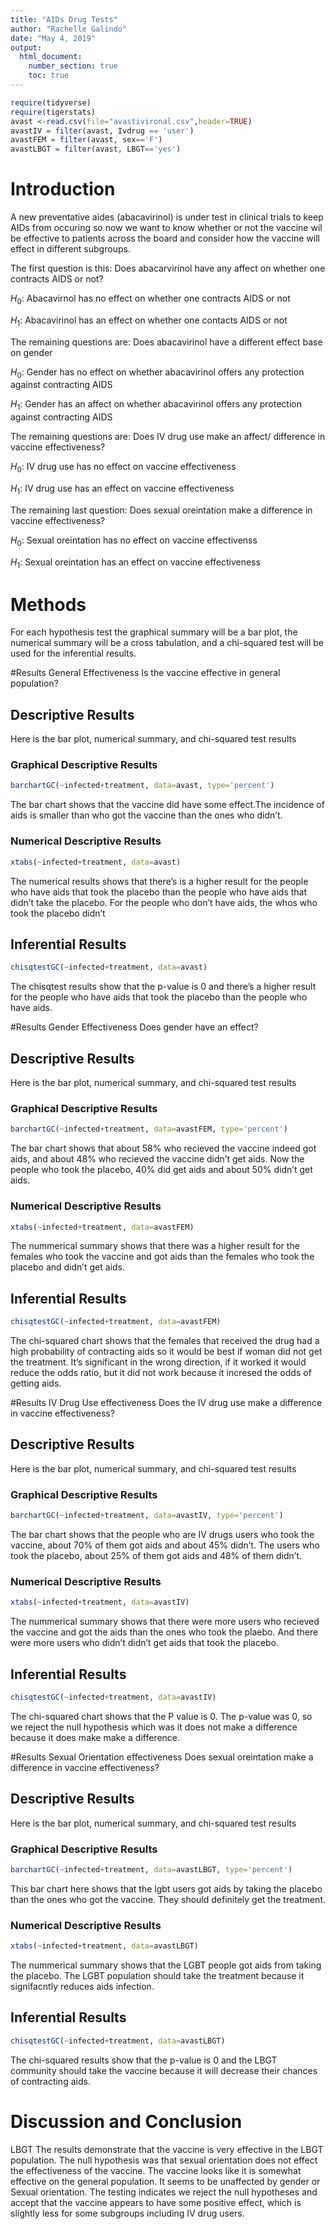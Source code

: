 ```yaml
---
title: "AIDs Drug Tests"
author: "Rachelle Galindo"
date: "May 4, 2019"
output: 
  html_document:
    number_section: true
    toc: true
---
```


```r
require(tidyverse)
require(tigerstats)
avast <-read.csv(file="avastivironal.csv",header=TRUE)
avastIV = filter(avast, Ivdrug == 'user')
avastFEM = filter(avast, sex=='F')
avastLBGT = filter(avast, LBGT=='yes')
```

# Introduction

<!--In this section you explain what you are trying to show.  Where did the data come from?  What is the research or other question you are trying to answer?.  If you skimp in this section expect to be marked down in your grade. Paint a picture of the project a couple of paragraphs is expected!--> 

A new  preventative aides (abacavirinol) is under test in clinical trials to keep AIDs from occuring so now we want to know whether or not the vaccine wil be effective to patients across the board and consider how the vaccine will effect in different subgroups. 

The first question is this: Does abacarvirinol have any affect on whether one contracts AIDS or not?

$H_0:$ Abacavirnol has no effect on whether one contracts AIDS or not

$H_1:$ Abacavirinol has an effect on whether one contacts AIDS or not

The remaining questions are: Does abacavirinol have a different effect base on gender 

$H_0:$ Gender has no effect on whether abacavirinol offers any protection against contracting AIDS

$H_1:$ Gender has an affect on whether abacavirinol offers any protection against contracting AIDS

The remaining questions are: Does IV drug use make an affect/ difference in vaccine effectiveness?

$H_0:$ IV drug use has no effect on vaccine effectiveness

$H_1:$ IV drug use has an effect on vaccine effectiveness

The remaining last question: Does sexual oreintation make a difference in vaccine effectiveness?

$H_0:$ Sexual oreintation has no effect on vaccine effectivenss

$H_1:$ Sexual oreintation has an effect on vaccine effectiveness

# Methods

<!--Decide on your methods:  use "variable analysis" or other appropriate descriptors.  Make sure to choose at least one graphical method and at least one numerical method. Discuss what data manipulations may be needed for example subsetting or other binning procedures and what sort of graphical displays and inferential tools will be used!-->

For each hypothesis test the graphical summary will be a bar plot, the numerical summary will be a cross tabulation, and a chi-squared test will be used for the inferential results.

#Results General Effectiveness
Is the vaccine effective in general population?
<!--Divide this section into two sub-sections:  One for your descriptive  results and one for your inferential results.!-->


## Descriptive Results

Here is the bar plot, numerical summary, and chi-squared test results

### Graphical Descriptive Results

<!--Graphical results here.  Make sure to show your code.  Provide appropriate labels for axes, giving units if possible, and provide a good title for the graph, too.  Use the graphical results to describe the patterns if any that exist in the data as focused toward the research question. Bottom line is to explain the features of the graph that are relevant to conforming or departing to what is expected by your null hypothesis !-->
```r
barchartGC(~infected+treatment, data=avast, type='percent')
```

The bar chart shows that the vaccine did have some effect.The incidence of aids is smaller than who got the vaccine than the ones who didn't.


### Numerical Descriptive Results

<!--Numerical results go here. Use the numerical results to describe the patterns if any that exist in the data as focused toward the research question!-->
```r
xtabs(~infected+treatment, data=avast)
```
The numerical results shows that there's is a higher result for the people who have aids that took the placebo than the people who have aids that didn't take the placebo. For the people who don't have aids, the whos who took the placebo didn't   


## Inferential Results

<!--State hypothesis clearly.  Make sure your discussion of the inferential test covers all the aspects that the test output produces, such as test statistic, p-value etc.  Make a decision about the null hypothesis, explain the assumptions on which the selected test/procedure was based, and why the chosen procedure satisfys the assumptions and is appropriate to answer the research question!-->
```r
chisqtestGC(~infected+treatment, data=avast)
```

The chisqtest results show that the p-value is 0 and there's a higher result for the people who have aids that took the placebo than the people who have aids.


#Results Gender Effectiveness 
Does gender have an effect?
<!--Divide this section into two sub-sections:  One for your descriptive  results and one for your inferential results.!-->


## Descriptive Results

Here is the bar plot, numerical summary, and chi-squared test results

### Graphical Descriptive Results

<!--Graphical results here.  Make sure to show your code.  Provide appropriate labels for axes, giving units if possible, and provide a good title for the graph, too.  Use the graphical results to describe the patterns if any that exist in the data as focused toward the research question. Bottom line is to explain the features of the graph that are relevant to conforming or departing to what is expected by your null hypothesis !-->

```r
barchartGC(~infected+treatment, data=avastFEM, type='percent')
```

The bar chart shows that about 58% who recieved the vaccine indeed got aids, and about 48% who recieved the vaccine didn't get aids. Now the people who took the placebo, 40% did get aids and about 50% didn't get aids. 

### Numerical Descriptive Results

<!--Numerical results go here. Use the numerical results to describe the patterns if any that exist in the data as focused toward the research question!-->

```r
xtabs(~infected+treatment, data=avastFEM)
```
The nummerical summary shows that there was a higher result for the females who took the vaccine and got aids than the females who took the placebo and didn't get aids.

## Inferential Results

<!--State hypothesis clearly.  Make sure your discussion of the inferential test covers all the aspects that the test output produces, such as test statistic, p-value etc.  Make a decision about the null hypothesis, explain the assumptions on which the selected test/procedure was based, and why the chosen procedure satisfys the assumptions and is appropriate to answer the research question!-->

```r
chisqtestGC(~infected+treatment, data=avastFEM)
```

The chi-squared chart shows that the females that received the drug had a high probability of contracting aids so it would be best if woman did not get the treatment. It’s significant in the wrong direction, if it worked it would reduce the odds ratio, but it did not work because it incresed the odds of getting aids.

#Results IV Drug Use effectiveness 
Does the IV drug use make a difference in vaccine effectiveness?
<!--Divide this section into two sub-sections:  One for your descriptive  results and one for your inferential results.!-->


## Descriptive Results

Here is the bar plot, numerical summary, and chi-squared test results

### Graphical Descriptive Results

<!--Graphical results here.  Make sure to show your code.  Provide appropriate labels for axes, giving units if possible, and provide a good title for the graph, too.  Use the graphical results to describe the patterns if any that exist in the data as focused toward the research question. Bottom line is to explain the features of the graph that are relevant to conforming or departing to what is expected by your null hypothesis !-->

```r
barchartGC(~infected+treatment, data=avastIV, type='percent')
```

The bar chart shows that the people who are IV drugs users who took the vaccine, about 70% of them got aids and about 45% didn't. The users who took the placebo, about 25% of them got aids and 48% of them didn't.

### Numerical Descriptive Results

<!--Numerical results go here. Use the numerical results to describe the patterns if any that exist in the data as focused toward the research question!-->

```r
xtabs(~infected+treatment, data=avastIV)
```

The nummerical summary shows that there were more users who recieved the vaccine and got the aids than the ones who took the plaebo. And there were more users who didn't didn't get aids that took the placebo.

## Inferential Results

<!--State hypothesis clearly.  Make sure your discussion of the inferential test covers all the aspects that the test output produces, such as test statistic, p-value etc.  Make a decision about the null hypothesis, explain the assumptions on which the selected test/procedure was based, and why the chosen procedure satisfys the assumptions and is appropriate to answer the research question!-->

```r
chisqtestGC(~infected+treatment, data=avastIV)
```

The chi-squared chart shows that the P value is 0. The p-value was 0, so we reject the null hypothesis which was it does not make a difference because it does make make a difference.

#Results Sexual Orientation effectiveness
Does sexual oreintation make a difference in vaccine effectiveness?
<!--Divide this section into two sub-sections:  One for your descriptive  results and one for your inferential results.!-->


## Descriptive Results

Here is the bar plot, numerical summary, and chi-squared test results

### Graphical Descriptive Results

<!--Graphical results here.  Make sure to show your code.  Provide appropriate labels for axes, giving units if possible, and provide a good title for the graph, too.  Use the graphical results to describe the patterns if any that exist in the data as focused toward the research question. Bottom line is to explain the features of the graph that are relevant to conforming or departing to what is expected by your null hypothesis !-->

```r
barchartGC(~infected+treatment, data=avastLBGT, type='percent')
```

This bar chart here shows that the lgbt users got aids by taking the placebo than the ones who got the vaccine. They should definitely get the treatment.


### Numerical Descriptive Results

<!--Numerical results go here. Use the numerical results to describe the patterns if any that exist in the data as focused toward the research question!-->

```r
xtabs(~infected+treatment, data=avastLBGT)
```

The nummerical summary shows that the LGBT people got aids from taking the placebo. The LGBT population should take the treatment because it signifacntly reduces aids infection.

## Inferential Results

<!--State hypothesis clearly.  Make sure your discussion of the inferential test covers all the aspects that the test output produces, such as test statistic, p-value etc.  Make a decision about the null hypothesis, explain the assumptions on which the selected test/procedure was based, and why the chosen procedure satisfys the assumptions and is appropriate to answer the research question!-->

```r
chisqtestGC(~infected+treatment, data=avastLBGT)
```

The chi-squared results show that the p-value is 0 and the LBGT community should take the vaccine because it will decrease their chances of contracting aids.

# Discussion and Conclusion

<!--Discussion and conclusion here.  If you found a relationship be sure to consider whether the relationship occurs because one of the variavbles causes the other, or whether they perhasps are related for some other reason.  Watch the chapter 6 videos from the GeorgeTown videos collection.!-->

LBGT The results demonstrate that the vaccine is very effective in the LBGT population. The null hypothesis was that sexual orientation does not effect the effectiveness of the vaccine.
The vaccine looks like it is somewhat effective on the general population. It seems to be unaffected by gender or Sexual orientation. The testing indicates we reject the null hypotheses and accept that the vaccine appears to have some positive effect, which is slightly less for some subgroups including IV drug users.

